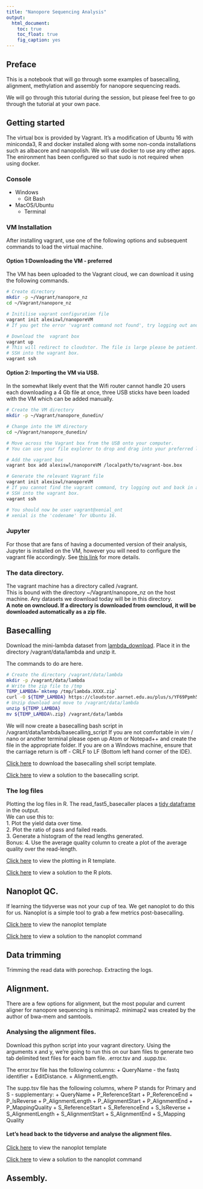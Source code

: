 ```yaml
---
title: "Nanopore Sequencing Analysis"
output:
  html_document:
    toc: true
    toc_float: true
    fig_caption: yes
---
```


## Preface
This is a notebook that will go through some examples of basecalling, alignment, methylation and assembly for nanopore sequencing reads. 

We will go through this tutorial during the session, but please feel free to go through the tutorial at your own pace.

## Getting started
The virtual box is provided by Vagrant. It's a modification of Ubuntu 16 with miniconda3, R and docker installed along with some non-conda installations such as albacore and nanopolish. 
We will use docker to use any other apps. The enironment has been configured so that sudo is not required when using docker.

### Console
* Windows
  + Git Bash
* MacOS/Ubuntu
  + Terminal

### VM Installation
After installing vagrant, use one of the following options and subsequent commands to load the virtual machine.

#### Option 1:Downloading the VM - preferred
The VM has been uploaded to the Vagrant cloud, we can download it using the following commands.
```bash
# Create directory
mkdir -p ~/Vagrant/nanopore_nz
cd ~/Vagrant/nanopore_nz

# Initilise vagrant configuration file
vagrant init alexiswl/nanoporeVM
# If you get the error 'vagrant command not found', try logging out and back in again.

# Download the  vagrant box
vagrant up
# This will redirect to cloudstor. The file is large please be patient.
# SSH into the vagrant box.
vagrant ssh
```

#### Option 2: Importing the VM via USB.
In the somewhat likely event that the Wifi router cannot handle 20 users each downloading a 4 Gb file at once, three USB sticks have been loaded with the VM which can be added manually.
```bash
# Create the VM directory
mkdir -p ~/Vagrant/nanopore_dunedin/  

# Change into the VM directory
cd ~/Vagrant/nanopore_dunedin/

# Move across the Vagrant box from the USB onto your computer.
# You can use your file explorer to drop and drag into your preferred location

# Add the vagrant box
vagrant box add alexiswl/nanoporeVM /localpath/to/vagrant-box.box

# Generate the relevant Vagrant file
vagrant init alexiswl/nanoporeVM
# If you cannot find the vagrant command, try logging out and back in again*
# SSH into the vagrant box.
vagrant ssh

# You should now be user vagrant@xenial_ont
# xenial is the 'codename' for Ubuntu 16.
```

### Jupyter
For those that are fans of having a documented version of their analysis, Jupyter is installed on the VM, however you will need to configure the vagrant file accordingly.
See [this link](http://pythondata.com/jupyter-vagrant/) for more details.

### The data directory.
The vagrant machine has a directory called /vagrant.  
This is bound with the directory ~/Vagrant/nanopore_nz on the host machine.
Any datasets we download today will be in this directory.  
**A note on owncloud. If a  directory is downloaded from owncloud, it will be downloaded automatically as a zip file.**

## Basecalling

Download the mini-lambda dataset from [lambda_download](https://cloudstor.aarnet.edu.au/plus/s/YF69Ppmh5xTg3LQ). Place it in the directory /vagrant/data/lambda and unzip it.  

The commands to do are here.
```bash
# Create the directory /vagrant/data/lambda
mkdir -p /vagrant/data/lambda
# Write the zip file to /tmp
TEMP_LAMBDA=`mktemp /tmp/lambda.XXXX.zip`
curl -O ${TEMP_LAMBDA} https://cloudstor.aarnet.edu.au/plus/s/YF69Ppmh5xTg3LQ/download
# Unzip download and move to /vagrant/data/lambda
unzip ${TEMP_LAMBDA}
mv ${TEMP_LAMBDA%.zip} /vagrant/data/lambda
```

We will now create a basecalling bash script in /vagrant/data/lambda/basecalling_script
If you are not comfortable in vim / nano or another terminal please open up Atom or Notepad++ and create the file in the appropriate folder. If you are on a Windows machine, ensure that the carriage return is off - CRLF to LF (Bottom left hand corner of the IDE).

[Click here](https://raw.githubusercontent.com/Nanopore-Dunedin/Nanopore-Dunedin.github.io/master/docs/workshop/templates/run_albacore.sh) to download the basecalling shell script template.  

[Click here](https://raw.githubusercontent.com/Nanopore-Dunedin/Nanopore-Dunedin.github.io/master/docs/workshop/solutions/run_albacore.sh) to view a solution to the basecalling script.  

### The log files
Plotting the log files in R.
The read_fast5_basecaller places a [tidy dataframe](https://cran.r-project.org/web/packages/tidyr/vignettes/tidy-data.html) in the output.    
We can use this to:  
1. Plot the yield data over time.  
2. Plot the ratio of pass and failed reads.  
3. Generate a histogram of the read lengths generated.  
Bonus:
4. Use the average quality column to create a plot of the average quality over the read-length.

[Click here](https://raw.githubusercontent.com/Nanopore-Dunedin/Nanopore-Dunedin.github.io/master/docs/workshop/templates/plot_basecalling.R) to view the plotting in R template.

[Click here](https://raw.githubusercontent.com/Nanopore-Dunedin/Nanopore-Dunedin.github.io/master/docs/workshop/solutions/plot_basecalling.R) to view a solution to the R plots.


## Nanoplot QC.
If learning the tidyverse was not your cup of tea.
We get nanoplot to do this for us.
Nanoplot is a simple tool to grab a few metrics post-basecalling.

[Click here](https://raw.githubusercontent.com/Nanopore-Dunedin/Nanopore-Dunedin.github.io/master/docs/workshop/templates/run_nanoplot.sh) to view the nanoplot template

[Click here](https://raw.githubusercontent.com/Nanopore-Dunedin/Nanopore-Dunedin.github.io/master/docs/workshop/solutions/run_nanoplot.sh) to view a solution to the nanoplot command

## Data trimming
Trimming the read data with porechop. Extracting the logs.

## Alignment.
There are a few options for alignment, but the most popular and current aligner for nanopore sequencing is minimap2.
minimap2 was created by the author of bwa-mem and samtools.

### Analysing the alignment files.
Download this python script into your vagrant directory.
Using the arguments x and y, we're going to run this on our bam files to generate two tab delimited text files for each bam file. .error.tsv and .supp.tsv.

The error.tsv file has the following columns:
  + QueryName - the fastq identifier
  + EditDistance.
  + AlignmentLength.
  
The supp.tsv file has the following columns, where P stands for Primary and S - supplementary:
  + QueryName
  + P_ReferenceStart
  + P_ReferenceEnd
  + P_IsReverse
  + P_AlignmentLength
  + P_AlignmentStart
  + P_AlignmentEnd
  + P_MappingQuality
  + S_ReferenceStart
  + S_ReferenceEnd
  + S_IsReverse
  + S_AlignmentLength
  + S_AlignmentStart
  + S_AlignmentEnd
  + S_Mapping Quality

#### Let's head back to the tidyverse and analyse the alignment files.

[Click here](https://raw.githubusercontent.com/Nanopore-Dunedin/Nanopore-Dunedin.github.io/master/docs/workshop/templates/plot_alignments.sh) to view the nanoplot template

[Click here](https://raw.githubusercontent.com/Nanopore-Dunedin/Nanopore-Dunedin.github.io/master/docs/workshop/solutions/plot_alignments.sh) to view a solution to the nanoplot command


## Assembly.
